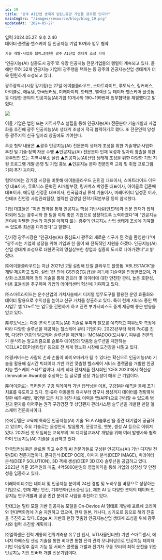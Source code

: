 ```yaml
---
id: 19
title: "광주 AI산업 생태계 탄탄…유망 기업들 광주행 잇따라"
mainImgSrc: "/images/resource/blog/blog_19.png"
updatedAt: '2024-05-27'
---
```


<Title>광주 AI산업 생태계 탄탄…유망 기업들 광주행 잇따라</Title>
<IssueDate>입력 2024.05.27. 오후 2:40 </IssueDate>

<div className="flex my-4">
  <div className="mr-4 my-4 w-[2px] bg-black" />
  <div style={{ fontWeight: 'bold' }}>
    데이터·플랫폼·헬스케어 등 인공지능 기업 10개사 업무 협약

    기술 개발·사업화 협력…탄탄한 광주 AI산업 생태계 조성 기대
  </div>
</div>

‘인공지능(AI) 실증도시 광주’로 유망 인공지능 전문기업들의 행렬이 계속되고 있다. 올해만 무려 32개 인공지능 기업이 광주행을 택하는 등 광주의 인공지능산업 생태계가 더욱 탄탄하게 조성되고 있다.

광주광역시(시장 강기정)는 27일 에이블클라우드, 스마트라이드, 루토닉스, 링커버스, 아이클로, 에듀템, 한국딥러닝, 미래아이티, 한테크, 엘렉센 등 데이터·헬스케어·플랫폼 등 다양한 분야의 인공지능(AI)기업 10개사와 190~199번째 업무협약을 체결했다고 밝혔다.

<ImageWrapper>
  <img src='/images/resource/blog/blog_19.png' className="m-auto" />
</ImageWrapper>

이들 기업은 법인 또는 지역사무소 설립을 통해 인공지능(AI) 전문분야 기술개발과 사업화를 추진해 광주 인공지능(AI) 생태계 조성에 적극 협력하기로 했다. 또 전문인력 양성 등 광주지역 신규 일자리 창출에도 기여한다.

주요 협약 내용은 ▲광주 인공지능(AI) 전문분야 생태계 조성을 위한 기술개발·사업화 추진 및 기술·정책 자문 수행 ▲인공지능(AI) 전문분야 인재 육성과 일자리 창출을 위한 광주법인 또는 지역사무소 설립 ▲인공지능(AI)산업 생태계 조성을 위한 다양한 기업 지원 프로그램 개발·운영 및 기업 홍보 ▲인공지능 분야 전문인력 교육 및 취업 프로그램 기획·추진 등이다.

협약식에는 강기정 시장을 비롯해 에이블클라우드 권민길 대표이사, 스마트라이드 이우영 대표이사, 루토닉스 문혁진 AI개발부장, 링커버스 박영준 대표이사, 아이클로 김준배 대표이사, 에듀템 신정훈 대표이사, 한국딥러닝 류석 기술이사, 미래아이티 임성훈 이사, 한테크 진언정 사업관리팀장, 엘렉센 김영일 전략기획본부장 등이 참석했다.

기업 대표들은 “이번 협약을 통해 인공지능 핵심 기반시설(인프라)과 전문 인재가 집적화되어 있는 광주시와 한 팀을 이뤄 좋은 기업으로 성장하도록 노력하겠다”며 “인공지능 분야에 각별한 관심과 지원을 아끼지 않는 광주의 인공지능 산업 생태계 조성에 기여할 수 있도록 최선을 다하겠다”고 말했다.

강기정 광주시장은 “인공지능(AI) 중심도시 광주의 새로운 식구가 된 것을 환영한다”며 “광주시는 기업의 성장을 위해 기업과 한 몸이 돼 전폭적인 지원을 하겠다. 인공지능(AI) 산업 생태계 조성으로 대한민국의 명실상부한 창업과 실증의 도시로 나아가겠다”고 밝혔다.

㈜에이블클라우드는 지난 2021년 2월 설립해 단일 클라우드 플랫폼 ‘ABLESTACK’을 개발·제공하고 있다. 설립 1년 만에 GS인증(1등급)을 획득해 기술력을 인정받았으며, 가상화·소프트웨어 정의 기술을 통해 인프라 및 데이터에 대한 안전한 관리, 높은 호환성, 비용 효율성을 추구하며 기업의 데이터센터 혁신에 기여하고 있다.

㈜스마트라이드는 운수산업의 가치사슬에서 디지털 업무도구를 활용한 운영 효율화와 데이터 활용으로 수익성을 높이고 신규 가치를 창출하고 있다. 특히 현재 서비스 중인 택시업무 앱 ‘D노트’는 업무를 간편하게 하고 관련 부가서비스도 중계 제공해 좋은 반응을 얻고 있다.

㈜루토닉스는 다중 분석 인공지능(AI) 기술로 두피와 탈모를 예측하고 피부노화 측정에 따라 다양한 솔루션을 제공하는 헬스케어 뷰티 기업이다. 2023년부터 해외 PoC를 진행, 다양한 인종의 탈모케어 솔루션을 제안하는 ‘MONADOO(모나두)’, 피부를 전문의가 분석하는 알고리즘으로 슬로우 에이징의 맞춤형 솔루션을 제안하는 ‘CELLADEEP(셀라딥)’ 등으로 전 세계 항노화 시장에 도전장을 내밀고 있다.

㈜링커버스는 사람의 손과 손톱이 바이오마커가 될 수 있다는 확신으로 인공지능(AI) 기술을 활용해 실시간 빅데이터 기반 개인 맞춤형 헬스케어 서비스 플랫폼을 개발한 인공지능 헬스케어 스타트업이다. 세계 최대 전자제품 전시회인 ‘CES 2023’에서 혁신상(Innovation Award)을 수상하는 등 글로벌 성장 가능성이 매우 큰 기업이다.

㈜아이클로는 특허받은 구강 빅데이터 기반 딥러닝을 이용, 구강질환 예측을 통해 조기 치료를 유도하고 있다. 영·유아 아동들의 유치부터 영구치 생성까지 데이터를 정량화해 질환 예측·예방, 개인별 모든 치과 검진·치료 이력을 앱(APP)으로 관리할 수 있도록 병원과 환자를 이어주는 원격 구강검진 및 상담환자 관리시스템 솔루션을 개발한 덴탈 헬스케어 전문회사이다.

㈜에듀템은 교육에 특화된 인공지능(AI) 기술 ‘ELA AI솔루션’을 중견·대기업에 공급하고 있으며, 주요 기술로는 음성인식, 발음평가, 문장교정, 챗봇, 생성 AI 등으로 이뤄져 있다. 2025년 첫 도입되는 교육부의 ‘AI 디지털교과서’ 개발을 위해 여러 발행사와 협력하며 인공지능(AI) 기술을 공급하고 있다.

한국딥러닝㈜은 글로벌 최고 수준의 AI 전문가들로 구성된 인공지능(AI) 기반 디지털 전환(DX) 전문기업이다. 문자인식(DEEP OCR), 이미지 분석(DEEP IMAGE), 빅데이터 분석(DEEP SOLUTION), 3D 객체 생성(DEEP 3D DX) 솔루션을 공급하고 있다. 2023년 기준 35억원의 매출, 4억5000만원의 영업이익을 통해 기업의 성장성 및 안정성을 입증하고 있다.

미래아이티㈜는 데이터 및 인공지능 분야의 24년 경험 및 노하우를 바탕으로 성장하는 기업으로, 현재 재난 안전, 기후변화(탄소중립 등), 제조 AI 등 다양한 분야의 데이터·인공지능 연구개발과 공공·민간 분야로 사업을 추진하고 있다.

한테크는 멀티 모달 기반 인공지능 모델을 On-Device AI 형태로 개발해 포르쉐 코리아와 현대백화점에 기술 지원하고 있으며, 현재 일본, 캐나다, 싱가포르 등으로 해외 진출을 추진하고 있다. Edge AI 기반의 현장 맞춤형 인공지능산업 생태계 조성을 위해 광주시와 협력 추진할 계획이다.

㈜엘렉센은 전력 계통의 전류계측용 유무선 센서, IoT(사물인터넷) 기반 스마트센서, 에너지 하베스팅 센싱 기술을 통한 비대면 통합 전력 관리 모니터링으로 인공지능 데이터 기반 이상징후 감지 기능 등 서비스 플랫폼 개발과 전기차 구동 모터의 최적 운전을 위한 인공지능 기반 인버터 개발 전문기업이다.
